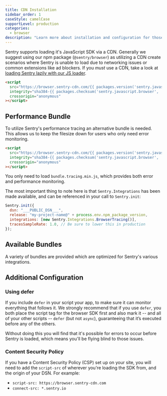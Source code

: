 ```yaml
---
title: CDN Installation
sidebar_order: 1
caseStyle: camelCase
supportLevel: production
categories:
  - browser
description: "Learn more about installation and configuration for those using a content delivery network (CDN)."
---
```



Sentry supports loading it's JavaScript SDK via a CDN. Generally we suggest using our npm package (`@sentry/browser`) as utilizing a CDN create scenarios where Sentry is unable to load due to networking issues or common extensions like ad blockers. If you _must_ use a CDN, take a look at [loading Sentry lazily with our JS loader](../lazy-load-sentry/).

```html {tabTitle: CDN}
<script
  src="https://browser.sentry-cdn.com/{{ packages.version('sentry.javascript.browser') }}/bundle.min.js"
  integrity="sha384-{{ packages.checksum('sentry.javascript.browser', 'bundle.min.js', 'sha384-base64') }}"
  crossorigin="anonymous"
></script>
```

## Performance Bundle

To utilize Sentry's performance tracing an alternative bundle is needed. This allows us to keep the filesize down for users who only need error monitoring.

```html {tabTitle: CDN}
<script
  src="https://browser.sentry-cdn.com/{{ packages.version('sentry.javascript.browser') }}/bundle.tracing.min.js"
  integrity="sha384-{{ packages.checksum('sentry.javascript.browser', 'bundle.tracing.min.js', 'sha384-base64') }}"
  crossorigin="anonymous"
></script>
```

<Note><markdown>

You only need to load `bundle.tracing.min.js`, which provides both error and performance monitoring.

</markdown></Note>

The most important thing to note here is that `Sentry.Integrations` has been made available, and can be referenced in your call to `Sentry.init`:

```javascript {tabTitle: CDN}
Sentry.init({
  dsn: "___PUBLIC_DSN___",
  release: "my-project-name@" + process.env.npm_package_version,
  integrations: [new Sentry.Integrations.BrowserTracing()],
  tracesSampleRate: 1.0, // Be sure to lower this in production
});
```

## Available Bundles

A variety of bundles are provided which are optimized for Sentry's various integrations.

<JsBundleList />

## Additional Configuration

### Using defer

If you include `defer` in your script your app, to make sure it can monitor everything that follows it. We strongly recommend that if you use `defer`, you both place the script tag for the browser SDK first and also mark it -- and all of your other scripts -- `defer` (but not `async`), guaranteeing that it’s executed before any of the others.

Without doing this you will find that it's possible for errors to occur before Sentry is loaded, which means you'll be flying blind to those issues.

### Content Security Policy

If you have a Content Security Policy (CSP) set up on your site, you will need to add the `script-src` of wherever you're loading the SDK from, and the origin of your DSN. For example:

- `script-src: https://browser.sentry-cdn.com`
- `connect-src: *.sentry.io`
